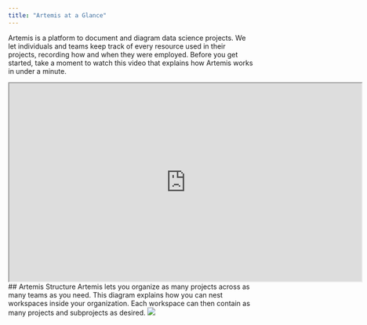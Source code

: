 ```yaml
---
title: "Artemis at a Glance"
---
```

Artemis is a platform to document and diagram data science projects. We let individuals and teams keep track of every resource used in their projects, recording how and when they were employed. Before you get started, take a moment to watch this video that explains how Artemis works in under a minute. 
<iframe width="719" height="404" src="https://www.youtube.com/embed/TNBDYxm-RGU"> </iframe>
## Artemis Structure
Artemis lets you organize as many projects across as many teams as you need. This diagram explains how you can nest workspaces inside your organization. Each workspace can then contain as many projects and subprojects as desired. 
<Frame caption="Here's how Artemis can help your team(s) get organized">
  <img src="https://d27n7fycrsusaz.cloudfront.net/artemis+diagram.PNG" />
</Frame>

